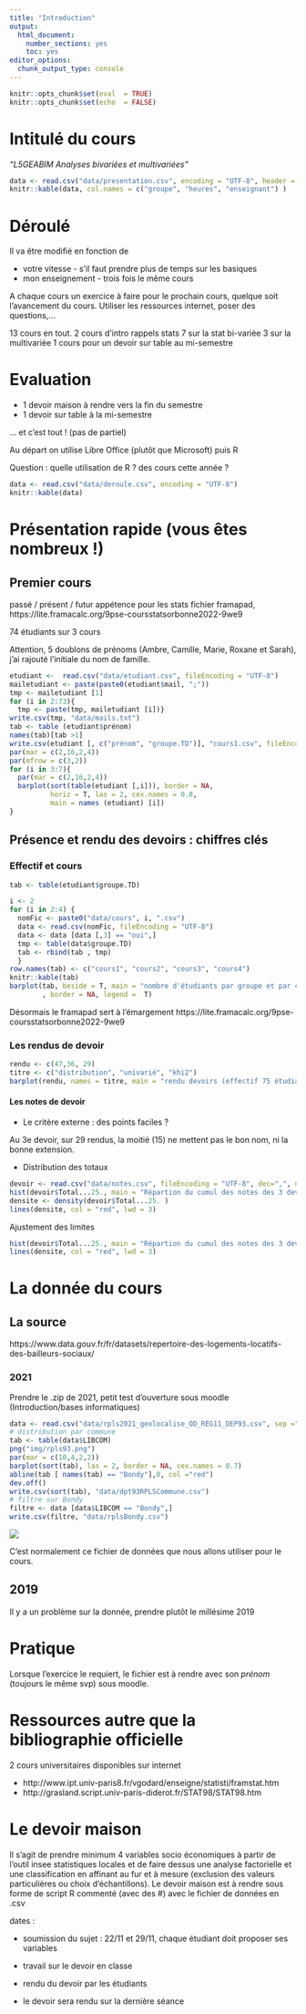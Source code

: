 ```yaml
---
title: "Introduction"
output:
  html_document:
    number_sections: yes
    toc: yes
editor_options:
  chunk_output_type: console
---
```


```r
knitr::opts_chunk$set(eval  = TRUE)
knitr::opts_chunk$set(echo  = FALSE)
``` 


# Intitulé du cours

*"L5GEABIM Analyses bivariées et multivariées"*

```r
data <- read.csv("data/presentation.csv", encoding = "UTF-8", header = F)
knitr::kable(data, col.names = c("groupe", "heures", "enseignant") )
```


# Déroulé

Il va être modifié en fonction de

- votre vitesse - s'il faut prendre plus de temps sur les basiques
- mon enseignement - trois fois le même cours

A chaque cours un exercice à faire pour le prochain cours, quelque soit l'avancement du cours.
Utiliser les ressources internet, poser des questions,...




13 cours en tout. 
2 cours d'intro rappels stats
7 sur la stat bi-variée
3 sur la multivariée
1 cours pour un devoir sur table au mi-semestre

# Evaluation

- 1 devoir maison à rendre vers la fin du semestre
- 1 devoir sur table à la mi-semestre

... et c'est tout ! (pas de partiel)

Au départ on utilise Libre Office (plutôt que Microsoft) puis R

Question : quelle utilisation de R ? des cours cette année ?

```r
data <- read.csv("data/deroule.csv", encoding = "UTF-8")
knitr::kable(data)
```




# Présentation rapide (vous êtes nombreux !)


## Premier cours

passé / présent / futur
appétence pour les stats
fichier framapad, https://lite.framacalc.org/9pse-coursstatsorbonne2022-9we9

74 étudiants sur 3 cours

Attention, 5 doublons de prénoms (Ambre, Camille, Marie, Roxane et Sarah), j'ai rajouté l'initiale
du nom de famille.

```r
etudiant <-  read.csv("data/etudiant.csv", fileEncoding = "UTF-8")
mailetudiant <- paste(paste0(etudiant$mail, ";"))
tmp <- mailetudiant [1]
for (i in 2:73){ 
  tmp <- paste(tmp, mailetudiant [i])}
write.csv(tmp, "data/mails.txt")
tab <- table (etudiant$prénom)
names(tab)[tab >1]
write.csv(etudiant [, c("prénom", "groupe.TD")], "cours1.csv", fileEncoding = "UTF-8")
par(mar = c(2,16,2,4))
par(mfrow = c(3,2))
for (i in 3:7){
  par(mar = c(2,16,2,4))
  barplot(sort(table(etudiant [,i])), border = NA,
          horiz = T, las = 2, cex.names = 0.8, 
          main = names (etudiant) [i])
}
```


## Présence et rendu des devoirs : chiffres clés

### Effectif et cours

```r
tab <- table(etudiant$groupe.TD)
```


```r
i <- 2
for (i in 2:4) {
  nomFic <- paste0("data/cours", i, ".csv")
  data <- read.csv(nomFic, fileEncoding = "UTF-8")
  data <- data [data [,3] == "oui",]
  tmp <- table(data$groupe.TD)
  tab <- rbind(tab , tmp)
  }
row.names(tab) <- c("cours1", "cours2", "cours3", "cours4")
knitr::kable(tab)
barplot(tab, beside = T, main = "nombre d'étudiants par groupe et par cours", xlab = "groupe", ylab = "nb", col = terrain.colors(4) 
        , border = NA, legend =  T)
```


Désormais le framapad sert à l'émargement
https://lite.framacalc.org/9pse-coursstatsorbonne2022-9we9


### Les rendus de devoir

```r
rendu <- c(47,36, 29)
titre <- c("distribution", "univarié", "khi2")
barplot(rendu, names = titre, main = "rendu devoirs (effectif 75 étudiants environ)")
```


#### Les notes de devoir


- Le critère externe : des points faciles ?


Au 3e devoir, sur 29 rendus, la moitié (15) ne mettent pas le bon nom, ni la bonne extension.

- Distribution des totaux

```r
devoir <- read.csv("data/notes.csv", fileEncoding = "UTF-8", dec=",", na.strings = NA)
hist(devoir$Total...25., main = "Répartion du cumul des notes des 3 devoirs (max 25)", freq = F, border = NA)
densite <- density(devoir$Total...25. )
lines(densite, col = "red", lwd = 3)
```

Ajustement des limites

```r
hist(devoir$Total...25., main = "Répartion du cumul des notes des 3 devoirs (min 5, max 25)", freq = F, border = NA,xlim = c(5,25), ylim = c(0,0.05))
lines(densite, col = "red", lwd = 3)
```


# La donnée du cours

## La source
https://www.data.gouv.fr/fr/datasets/repertoire-des-logements-locatifs-des-bailleurs-sociaux/

### 2021

Prendre le .zip de 2021, petit test d'ouverture sous moodle (Introduction/bases informatiques)

```r
data <- read.csv("data/rpls2021_geolocalise_OD_REG11_DEP93.csv", sep =";")
# distribution par commune
tab <- table(data$LIBCOM)
png("img/rpls93.png")
par(mar = c(10,4,2,2))
barplot(sort(tab), las = 2, border = NA, cex.names = 0.7)
abline(tab [ names(tab) == "Bondy"],0, col ="red")
dev.off()
write.csv(sort(tab), "data/dpt93RPLSCommune.csv")
# filtre sur Bondy
filtre <- data [data$LIBCOM == "Bondy",]
write.csv(filtre, "data/rplsBondy.csv")
```


![](img/rpls93.png)

C'est normalement ce fichier de données que nous allons utiliser pour le cours.

## 2019

Il y a un problème sur la donnée, prendre plutôt le millésime 2019


# Pratique

Lorsque l'exercice le requiert, le fichier est à rendre avec son *prénom* (toujours le même svp) sous moodle.



# Ressources autre que la bibliographie officielle

2 cours universitaires disponibles sur internet

- http://www.ipt.univ-paris8.fr/vgodard/enseigne/statisti/framstat.htm
- http://grasland.script.univ-paris-diderot.fr/STAT98/STAT98.htm

# Le devoir maison

Il s'agit de prendre minimum 4 variables socio économiques à partir de l'outil insee
statistiques locales et de faire dessus une analyse factorielle et une classification
en affinant au fur et à mesure (exclusion des valeurs particulières ou choix d'échantillons).
Le devoir maison est à rendre sous forme de script R commenté (avec des #) avec le fichier de 
données en .csv

dates :

- soumission du sujet : 22/11 et 29/11, chaque étudiant doit proposer ses variables

- travail sur le devoir en classe

- rendu du devoir par les étudiants

- le devoir sera rendu sur la dernière séance

